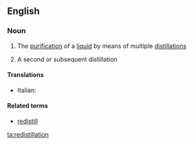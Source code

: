 ==English==

===Noun===
{{en-noun|-|s}}

# {{context|uncountable|lang=en}} The [[purification]] of a [[liquid]] by means of multiple [[distillation]]s
# {{context|countable|lang=en}} A second or subsequent distillation

====Translations====
{{trans-top}}
* Italian: {{t|it|ridistillazione|f}}
{{trans-mid}}
{{trans-bottom}}

====Related terms====
* [[redistill]]

[[ta:redistillation]]